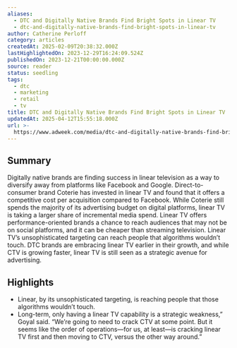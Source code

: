 ```yaml
---
aliases:
  - DTC and Digitally Native Brands Find Bright Spots in Linear TV
  - dtc-and-digitally-native-brands-find-bright-spots-in-linear-tv
author: Catherine Perloff
category: articles
createdAt: 2025-02-09T20:38:32.000Z
lastHighlightedOn: 2023-12-29T16:24:09.524Z
publishedOn: 2023-12-21T00:00:00.000Z
source: reader
status: seedling
tags:
  - dtc
  - marketing
  - retail
  - tv
title: DTC and Digitally Native Brands Find Bright Spots in Linear TV
updatedAt: 2025-04-12T15:55:18.000Z
url: >-
  https://www.adweek.com/media/dtc-and-digitally-native-brands-find-bright-spots-in-linear-tv/
---
```

## Summary

Digitally native brands are finding success in linear television as a way to diversify away from platforms like Facebook and Google. Direct-to-consumer brand Coterie has invested in linear TV and found that it offers a competitive cost per acquisition compared to Facebook. While Coterie still spends the majority of its advertising budget on digital platforms, linear TV is taking a larger share of incremental media spend. Linear TV offers performance-oriented brands a chance to reach audiences that may not be on social platforms, and it can be cheaper than streaming television. Linear TV’s unsophisticated targeting can reach people that algorithms wouldn’t touch. DTC brands are embracing linear TV earlier in their growth, and while CTV is growing faster, linear TV is still seen as a strategic avenue for advertising.

## Highlights

- Linear, by its unsophisticated targeting, is reaching people that those algorithms wouldn’t touch.
- Long-term, only having a linear TV capability is a strategic weakness,” Goyal said. “We’re going to need to crack CTV at some point. But it seems like the order of operations—for us, at least—is cracking linear TV first and then moving to CTV, versus the other way around.”
